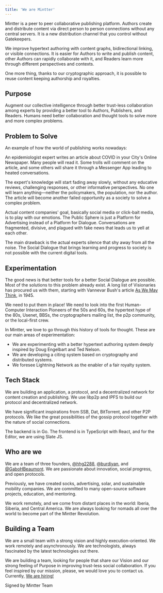 ```yaml
---
title: 'We are Mintter'
---
```

Mintter is a peer to peer collaborative publishing platform. Authors create and distribute content via direct person to person connections without any central servers. It is a new distribution channel that you control without Gatekeepers.

We improve hypertext authoring with content graphs, bidirectional linking, or visible connections. It is easier for Authors to write and publish content, other Authors can rapidly collaborate with it, and Readers learn more through different perspectives and contexts.

One more thing, thanks to our cryptographic approach, it is possible to reuse content keeping authorship and royalties.

## Purpose

Augment our collective intelligence through better trust-less collaboration among experts by providing a better tool to Authors, Publishers, and Readers. Humans need better collaboration and thought tools to solve more and more complex problems.

## Problem to Solve

An example of how the world of publishing works nowadays:

An epidemiologist expert writes an article about COVID in your City's Online Newspaper. Many people will read it. Some trolls will comment on the article, and some others will share it through a Messenger App leading to heated conversations.

The expert's knowledge will start fading away slowly, without any educative reviews, challenging responses, or other informative perspectives. No one will learn anything—neither the policymakers, the population, nor the author. The article will become another failed opportunity as a society to solve a complex problem.

Actual content companies' goal, basically social media or click-bait media, is to play with our emotions. The Public Sphere is just a Platform for Advertising instead of a Platform for Dialogue. Conversations are fragmented, divisive, and plagued with fake news that leads us to yell at each other.

The main drawback is the actual experts silence that shy away from all the noise. The Social Dialogue that brings learning and progress to society is not possible with the current digital tools.

## Experimentation

The good news is that better tools for a better Social Dialogue are possible. Most of the solutions to this problem already exist. A long list of Visionaries has procured us with them, starting with Vannevar Bush's article [As We May Think](https://www.theatlantic.com/magazine/archive/1945/07/as-we-may-think/303881/), in 1945.

We need to put them in place! We need to look into the first Human-Computer Interaction Pioneers of the 50s and 60s, the hypertext hype of the 80s, Usenet, BBSs, the cryptographers mailing list, the p2p community, or the local-first crew.

In Mintter, we love to go through this history of tools for thought. These are our main areas of experimentation:

- We are experimenting with a better hypertext authoring system deeply inspired by Doug Engelbart and Ted Nelson.
- We are developing a citing system based on cryptography and distributed systems.
- We foresee Lightning Network as the enabler of a fair royalty system.

## Tech Stack

We are building an application, a protocol, and a decentralized network for content creation and publishing. We use libp2p and IPFS to build our protocol and decentralized network. 

We have significant inspirations from SSB, Dat, BitTorrent, and other P2P protocols. We like the great possibilities of the gossip protocol together with the nature of social connections.

The backend is in Go. The frontend is in TypeScript with React, and for the Editor, we are using Slate JS.

## Who are we
We are a team of three founders, [@hhg2288](https://twitter.com/hhg2288), [@burdiyan](), and [@GaboHBeaumont](https://twitter.com/GaboHBeaumont). We are passionate about innovation, social progress, and open protocols.

Previously, we have created socks, advertising, solar, and sustainable mobility companies. We are committed to many open-source software projects, education, and mentoring.

We work remotely, and we come from distant places in the world: Iberia, Siberia, and Central America. We are always looking for nomads all over the world to become part of the Mintter Revolution. 

## Building a Team
We are a small team with a strong vision and highly execution-oriented. We work remotely and asynchronously. We are technologists, always fascinated by the latest technologies out there.

We are building a team, looking for people that share our Vision and our strong feeling of Purpose in improving trust-less social collaboration. If you feel inspired by our mission, please, we would love you to contact us. Currently, [We are hiring!](/hiring) 

Signed by Mintter Team